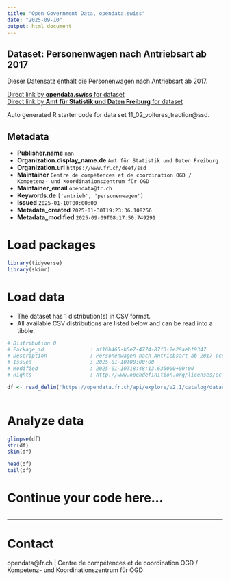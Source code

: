 ```yaml
---
title: "Open Government Data, opendata.swiss"
date: "2025-09-10"
output: html_document
---
```


## Dataset: Personenwagen nach Antriebsart ab 2017

Dieser Datensatz enthält die Personenwagen nach Antriebsart ab 2017.

[Direct link by **opendata.swiss** for dataset](https://opendata.swiss/de/dataset/personenwagen-nach-antriebsart-ab-2017)<br>
[Direct link by **Amt für Statistik und Daten Freiburg** for dataset](https://opendata.fr.ch/explore/dataset/11_02_voitures_traction/)

Auto generated R starter code for data set 11_02_voitures_traction@ssd.

## Metadata

- **Publisher.name** `nan`
- **Organization.display_name.de** `Amt für Statistik und Daten Freiburg`
- **Organization.url** `https://www.fr.ch/deef/ssd`
- **Maintainer** `Centre de compétences et de coordination OGD / Kompetenz- und Koordinationszentrum für OGD`
- **Maintainer_email** `opendata@fr.ch`
- **Keywords.de** `['antrieb', 'personenwagen']`
- **Issued** `2025-01-10T00:00:00`
- **Metadata_created** `2025-01-30T19:23:36.108256`
- **Metadata_modified** `2025-09-09T08:17:50.749291`


# Load packages

```r

library(tidyverse)
library(skimr)

```

# Load data

-   The dataset has 1 distribution(s) in CSV format.
-   All available CSV distributions are listed below and can be read into a tibble.

```r

# Distribution 0
# Package_id               : af16b465-b5e7-4774-87f3-2e28aebf9347
# Description              : Personenwagen nach Antriebsart ab 2017 (csv)
# Issued                   : 2025-01-10T00:00:00
# Modified                 : 2025-01-10T18:48:13.635000+00:00
# Rights                   : http://www.opendefinition.org/licenses/cc-by-sa

df <- read_delim('https://opendata.fr.ch/api/explore/v2.1/catalog/datasets/11_02_voitures_traction/exports/csv?use_labels=true')



```

# Analyze data

```r

glimpse(df)
str(df)
skim(df)

head(df)
tail(df)

```

# Continue your code here...

```r

```

------------------------------------------------------------------------

# Contact

opendata@fr.ch | Centre de compétences et de coordination OGD / Kompetenz- und Koordinationszentrum für OGD
